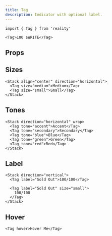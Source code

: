 ```yaml
---
title: Tag
description: Indicator with optional label.
---
```


```tsx
import { Tag } from 'reality'
```

```tsx live=true expand=true
<Tag>100 $WRITE</Tag>
```

## Props

<PropsTable sourceLink={sourceLink} types={types} />

## Sizes

```tsx live=true
<Stack align="center" direction="horizontal">
  <Tag size="medium">Medium</Tag>
  <Tag size="small">Small</Tag>
</Stack>
```

## Tones

```tsx live=true
<Stack direction="horizontal" wrap>
  <Tag tone="accent">Accent</Tag>
  <Tag tone="secondary">Secondary</Tag>
  <Tag tone="blue">Blue</Tag>
  <Tag tone="green">Green</Tag>
  <Tag tone="red">Red</Tag>
</Stack>
```

## Label

```tsx live=true
<Stack direction="vertical">
  <Tag label="Sold Out">100/100</Tag>

  <Tag label="Sold Out" size="small">
    100/100
  </Tag>
</Stack>
```

## Hover

```tsx live=true
<Tag hover>Hover Me</Tag>
```
